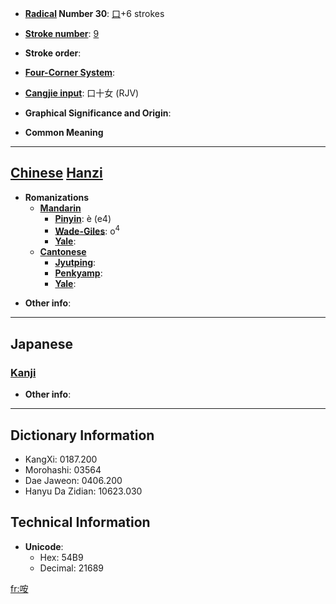 * '''[[Wiktionary:Chinese radical index| Radical]] Number 30''': [[Wiktionary:Chinese radical index 口|口]]+6 strokes

* '''[[Wiktionary:Chinese total strokes index|Stroke number]]''': [[Wiktionary:Chinese total strokes index 9|9]]

* '''Stroke order''': 

* '''[[Wiktionary:Chinese four corner index|Four-Corner System]]''': 

* '''[[Wiktionary:Chinese Cangjie index|Cangjie input]]''': 口十女 (RJV)

* '''Graphical Significance and Origin''': 

* '''Common Meaning'''

----

== [[Chinese]] [[Hanzi]] ==

* '''Romanizations'''
** '''[[Mandarin]]'''
*** '''[[Pinyin]]''': è (e4)
*** '''[[Wade-Giles]]''': o<sup>4</sup>
*** '''[[Yale]]''': 
** '''[[Cantonese]]'''
*** '''[[Jyutping]]''':
*** '''[[Penkyamp]]''': 
*** '''[[Yale]]''': 

* '''Other info''': 

----

==Japanese==
===[[Kanji]]===
{{kanji|on readings=[[あつ]] (atsu), [[あち]] (achi), [[あん]] (an)
|kun readings=[[どもる]] (domoru), [[ささやく]] (sasayaku), [[やむ]] (yamu)
}}

* '''Other info''':  

----

== Dictionary Information ==

* KangXi: 0187.200
* Morohashi: 03564
* Dae Jaweon: 0406.200
* Hanyu Da Zidian: 10623.030

== Technical Information ==

* '''Unicode''':
** Hex: 54B9
** Decimal: 21689

[[fr:咹]]